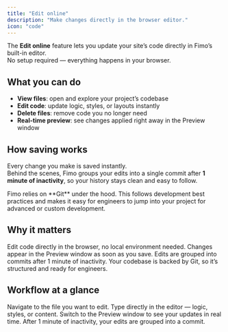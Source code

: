 ```yaml
---
title: "Edit online"
description: "Make changes directly in the browser editor."
icon: "code"
---
```


The **Edit online** feature lets you update your site’s code directly in Fimo’s built-in editor.  
No setup required — everything happens in your browser.

## What you can do

- **View files**: open and explore your project’s codebase  
- **Edit code**: update logic, styles, or layouts instantly  
- **Delete files**: remove code you no longer need  
- **Real-time preview**: see changes applied right away in the Preview window  

## How saving works

Every change you make is saved instantly.  
Behind the scenes, Fimo groups your edits into a single commit after **1 minute of inactivity**, so your history stays clean and easy to follow.

<Note>
Fimo relies on **Git** under the hood. This follows development best practices and makes it easy for engineers to jump into your project for advanced or custom development.
</Note>

## Why it matters

<Columns cols={2}>
  <Card title="No setup" icon="laptop-code">
    Edit code directly in the browser, no local environment needed.
  </Card>
  <Card title="Instant results" icon="bolt">
    Changes appear in the Preview window as soon as you save.
  </Card>
  <Card title="Automatic commits" icon="clock">
    Edits are grouped into commits after 1 minute of inactivity.
  </Card>
  <Card title="Best practices" icon="git-alt">
    Your codebase is backed by Git, so it’s structured and ready for engineers.
  </Card>
</Columns>

## Workflow at a glance

<Steps>
  <Step title="Open the Code tab">
    Navigate to the file you want to edit.
  </Step>
  <Step title="Make your changes">
    Type directly in the editor — logic, styles, or content.
  </Step>
  <Step title="Preview instantly">
    Switch to the Preview window to see your updates in real time.
  </Step>
  <Step title="Commits handled automatically">
    After 1 minute of inactivity, your edits are grouped into a commit.
  </Step>
</Steps>
